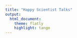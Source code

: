 ```yaml
---
title: "Happy Scientist Talks"
output:
  html_document:
    theme: flatly
    highlight: tango
---
```

